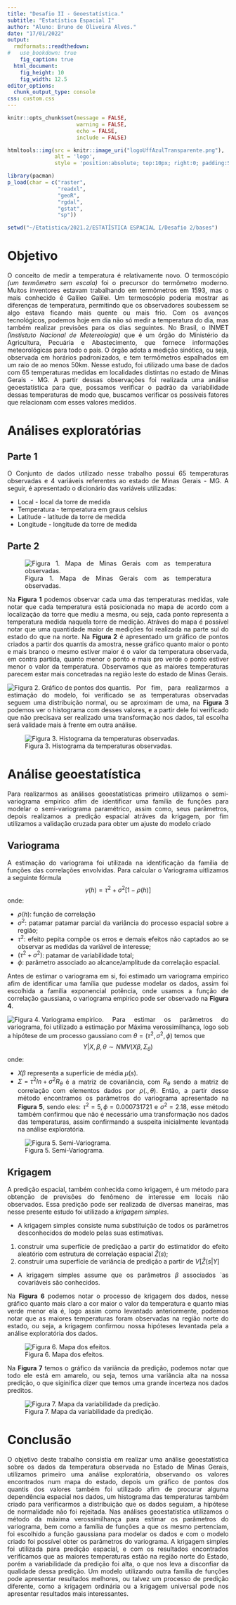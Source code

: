 ---
title: "Desafio II - Geoestatística."
subtitle: "Estatística Espacial I"
author: "Aluno: Bruno de Oliveira Alves."
date: "17/01/2022"
output: 
  rmdformats::readthedown:
#   use_bookdown: true  
    fig_caption: true
  html_document: 
    fig_height: 10
    fig_width: 12.5
editor_options: 
  chunk_output_type: console
css: custom.css
---

```{r echo=FALSE, warning=FALSE}
knitr::opts_chunk$set(message = FALSE,
                      warning = FALSE,
                      echo = FALSE,
                      include = FALSE)

htmltools::img(src = knitr::image_uri("logoUffAzulTransparente.png"), 
               alt = 'logo', 
               style = 'position:absolute; top:10px; right:0; padding:5px;width: 150px; height: 80px')

library(pacman)
p_load(char = c("raster", 
                "readxl",
                "geoR",
                "rgdal",
                "gstat",
                "sp")) 

setwd("~/Etatistica/2021.2/ESTATÍSTICA ESPACIAL I/Desafio 2/bases")

```

<div style="text-align: justify">

# Objetivo

  O conceito de medir a temperatura é relativamente novo. O termoscópio *(um termômetro sem escala)* foi o precursor do termômetro moderno. Muitos inventores estavam trabalhando em termômetros em 1593, mas o mais conhecido é Galileo Galilei. Um termoscópio poderia mostrar as diferenças de temperatura, permitindo que os observadores soubessem se algo estava ficando mais quente ou mais frio. 
  Com os avanços tecnológicos, podemos hoje em dia não só medir a temperatura do dia, mas também realizar previsões para os dias seguintes. No Brasil, o INMET *(Instistuto Nacional de Metereologia)* que é um órgão do Ministério da Agricultura, Pecuária e Abastecimento, que fornece informações meteorológicas para todo o país. O órgão adota a medição sinótica, ou seja, observada em horários padronizados, e tem termômetros espalhados em um raio de ao menos 50km.
  Nesse estudo, foi utilizado uma base de dados com 65 temperaturas medidas em localidades distintas no estado de Minas Gerais - MG. A partir dessas observações foi realizada uma análise geoestatística para que, possamos verificar o padrão da variabilidade dessas temperaturas de modo que, buscamos verificar os possíveis fatores que relacionam com esses valores medidos.
 
# Análises exploratórias {.tabset .tabset-fade .tabset-pills}

## Parte 1
 O Conjunto de dados utilizado nesse trabalho possui 65 temperaturas observadas e 4 variáveis referentes ao estado de Minas Gerais - MG. A seguir, é apresentado o dicionário das variáveis utilizadas:
 
* Local - local da torre de medida
* Temperatura - temperatura em graus celsius
* Latitude - latitude da torre de medida
* Longitude - longitude da torre de medida
 
## Parte 2
![Figura 1. Mapa de Minas Gerais com as temperatura observadas.](mapamg.png) 
 
 Na **Figura 1** podemos observar cada uma das temperaturas medidas, vale notar que cada temperatura está posicionada no mapa de acordo com a localização da torre que mediu a mesma, ou seja, cada ponto representa a temperatura medida naquela torre de medição. Atráves do mapa é possível notar que uma quantidade maior de medições foi realizada na parte sul do estado do que na norte. Na **Figura 2** é apresentado um gráfico de pontos criados a partir dos quantis da amostra, nesse gráfico quanto maior o ponto e  mais branco o mesmo estiver maior é o valor da temperatura observada, em contra partida, quanto menor o ponto e mais pro verde o ponto estiver menor o valor da temperatura. Observamos que as maiores temperaturas parecem estar mais concetradas na região leste do estado de Minas Gerais.

![Figura 2. Gráfico de pontos dos quantis.](pontos.png)
 Por fim, para realizarmos a estimação do modelo, foi verificado se as temperaturas observadas seguem uma distribuição normal, ou se aproximam de uma, na **Figura 3** podemos ver o histograma com desses valores, e a partir dele foi verificado que não precisava ser realizado uma transformação nos dados, tal escolha será validade mais à frente em outra análise.
 
![Figura 3. Histograma da temperaturas observadas.](histograma.png) 


# Análise geoestatística {.tabset .tabset-fade .tabset-pills}

 Para realizarmos as análises geoestatísticas primeiro utilizamos o semi-variograma empirico afim de identificar uma família de funções para modelar o semi-variograma paramétrico, assim como, seus parâmetros, depois realizamos a predição espacial atráves da krigagem, por fim utilizamos a validação cruzada para obter um ajuste do modelo criado

## Variograma 

  A estimação do variograma foi utilizada na identificação da família de funções das correlações envolvidas. Para calcular o Variograma uitlizamos a seguinte fórmula
  $$ \gamma(h) = \tau^2 + \sigma^2 [1-\rho(h)]$$
onde:

* $ρ(h)$: função de correlação 
* $\sigma^2$: patamar patamar parcial da variância do processo espacial
sobre a região;
* $\tau^2$: efeito pepita compõe os erros e demais efeitos não captados ao se observar as medidas da variável de interesse;
* $(\tau^2 + \sigma^2)$: patamar de variabilidade total;
* $\phi$: parâmetro associado ao alcance/amplitude da correlação espacial.

 Antes de estimar o variograma em si, foi estimado um variograma empirico afim de identificar uma família que pudesse modelar os dados, assim foi escolhida a família exponencial potência, onde usamos a função de correlação gaussiana, o variograma empirico pode ser observado na **Figura 4**.

![Figura 4. Variograma empirico.](variograma_empirico.png)
  Para estimar os parâmetros do variograma, foi utilizado a estimação por Máxima verossimilhança, logo sob a hipótese de um processo gaussiano com $θ = (\tau^2, \sigma^2,\phi)$ temos que
$$
Y|X, \beta, \theta \sim NMV(X\beta,\Sigma_\theta)
$$
onde:

* $X\beta$ representa a superfície de média $\mu(s)$.
* $\Sigma = \tau^2 In + \sigma^2R_\theta$ é a matriz de covariância, com $R_\theta$ sendo a matriz de correlação com elementos dados por $ρ(.,\theta)$.
 Então, a partir desse método encontramos os parâmetros do variograma apresentado na **Figura 5**, sendo eles: $\tau^2 = 5, \phi = 0.000731721$ e $\sigma^2= 2.18$, esse método também confirmou que não é necessário uma transformação nos dados das temperaturas, assim confirmando a suspeita inicialmente levantada na análise exploratória.

![Figura 5. Semi-Variograma.](Rplot.png)

## Krigagem

  A predição espacial, também conhecida como krigagem, é um método para obtenção de previsões do fenômeno de interesse em locais não observados. Essa predição pode ser realizada de diversas maneiras, mas nesse presente estudo foi utilizado a *krigagem simples*.

* A krigagem simples consiste numa substituição de todos os parâmetros desconhecidos
do modelo pelas suas estimativas.

1. construir uma superfície de prediçãao a partir do estimatidor do efeito aleatório com estrutura de correlação espacial $\hat{Z}(s)$;
2. construir uma superfície de variância de predição a partir de $V[\hat{Z}(s|Y]$

* A krigagem simples assume que os parâmetros $\beta$ associados `as covariáveis são conhecidos.

 Na **Figura 6** podemos notar o processo de krigagem dos dados, nesse gráfico quanto mais claro a cor maior o valor da temperatura e quanto mias verde menor ela é, logo assim como levantado anteriormente, podemos notar que as maiores temperaturas foram observadas na região norte do estado, ou seja, a krigagem confirmou nossa hipóteses levantada pela a análise exploratória dos dados.

![Figura 6. Mapa dos efeitos.](mapa1.png)

 Na **Figura 7** temos o gráfico da variância da predição, podemos notar que todo ele está em amarelo, ou seja, temos uma variância alta na nossa predição, o que siginifica dizer que temos uma grande incerteza nos dados preditos.

![Figura 7. Mapa da variabilidade da predição.](mapa2.png)


# Conclusão {.tabset .tabset-fade .tabset-pills}

 O objetivo deste trabalho consistia em realizar uma análise geoestatística sobre os dados da temperatura observada no Estado de Minas Gerais, utilizamos primeiro uma análise exploratória, observando os valores encontrados num mapa do estado, depois um gráfico de pontos dos quantis dos valores também foi utilizado afim de procurar alguma dependência espacial nos dados, um histograma das temperaturas também criado para verificarmos a distribuição que os dados seguiam, a hipótese de normalidade não foi rejeitada.
 Nas análises geoestatística utilizamos o método da máxima verossimilhança para estimar os parâmetros do variograma, bem como a família de funções a que os mesmo pertenciam, foi escolhido a função gaussiana para modelar os dados e com o modelo criado foi possível obter os parâmetros do variograma.
 A krigagem simples foi utilizada para predição espacial, e com os resultados encontrados verificamos que as maiores temperaturas estão na região norte do Estado, porém a variabilidade da predição foi alta, o que nos leva a disconfiar da qualidade dessa predição.
 Um modelo utilizando outra família de funções pode apresentar resultados melhores, ou talvez um processo de predição diferente, como a krigagem ordinária ou a krigagem universal pode nos apresentar resultados mais interessantes.
 